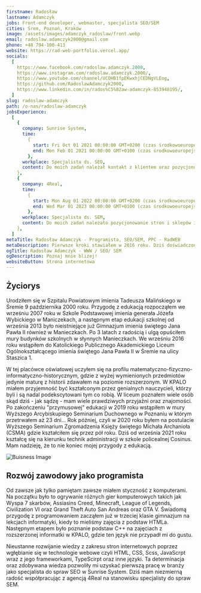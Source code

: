 ```yaml
---
firstname: Radosław
lastname: Adamczyk
jobs: Front-end developer, webmaster, specjalista SEO/SEM
cities: Śrem, Poznań, Kraków
image: /assets/images/adamczyk_radoslaw/front.webp
email: radoslaw.adamczyk2000@gmail.com
phone: +48 794-100-413
website: https://rad-web-portfolio.vercel.app/
socials:
  [
    https://www.facebook.com/radoslaw.adamczyk.2000,
    https://www.instagram.com/radoslaw.adamczyk.2000/,
    https://www.youtube.com/channel/UCOHB1fpEKwxhjCEDNgVLEog,
    https://github.com/RadoslawAdamczyk2000,
    https://www.linkedin.com/in/rados%C5%82aw-adamczyk-853948195/,
  ]
slug: radoslaw-adamczyk
path: /o-nas/radoslaw-adamczyk
jobsExperience:
  [
    {
      company: Sunrise System,
      time:
        {
          start: Fri Oct 01 2021 00:00:00 GMT+0200 (czas środkowoeuropejski letni),
          end: Mon Feb 01 2021 00:00:00 GMT+0100 (czas środkowoeuropejski standardowy),
        },
      workplace: Specjalista ds. SEO,
      content: Do moich zadań należał kontakt z klientem oraz pozycjonowanie stron internetowych w wyszukiwarce Google. Robiłem SEO lokalne oraz ogólnopolskie.,
    },
    {
      company: 4Real,
      time:
        {
          start: Mon Aug 01 2022 00:00:00 GMT+0200 (czas środkowoeuropejski letni),
          end: Wed Mar 01 2023 00:00:00 GMT+0100 (czas środkowoeuropejski standardowy),
        },
      workplace: Specjalista ds. SEM,
      content: Do moich zadań należało pozycjonowanie stron i sklepów internetowych lokalnie oraz ogólnokrajowo. Ponadto realizowałem i prowadziłem kampanie reklamowe w Google Ads,
    },
  ]
metaTitle: Radosław Adamczyk - Programista, SEO/SEM, PPC - RadWEB
metaDescription: Pierwsze kroki stawiałem w 2016 roku. Dziś doświadczonym programistą stron internetowych, aplikacji webowych oraz specjalistą seo/sem. Zapraszam!
ogTitle: Radosław Adamczyk - WWW / SEO/ SEM
ogDescription: Poznaj mnie bliżej!
websiteButton: Strona internetowa
---
```


## Życiorys

Urodziłem się w Szpitalu Powiatowym imienia Tadeusza Malińskiego w Śremie 9 października 2000 roku. Przygodę z edukacją rozpocząłem we wrześniu 2007 roku w Szkole Podstawowej imienia generała Józefa Wybickiego w Maniczekach, a następnym etap edukacji szkolnej od września 2013 było nieistniejące już Gimnazjum imienia świętego Jana Pawła II również w Manieczkach. Po 3 latach z radością i ulgą opuściłem mury budynków szkolnych w słynnych Manieczkach. We wrześniu 2016 roku wstąpiłem do Katolickiego Publicznego Akademickiego Liceum Ogólnokształcącego imienia świętego Jana Pawła II w Śremie na ulicy Staszica 1.

W tej placówce oświatowej uczyłem się na profilu matematyczno-fizyczno-informatyczno-historycznym, gdzie z wyżej wymienionych przedmiotów jedynie maturę z historii zdawałem na poziomie rozszerzonym. W KPALO miałem przyjemność być kształconym przez genialnych nauczycieli, którzy byli i są nadal podekscytowani tym co robią. W liceum poznałem wiele osób skąd dziś - jak sądzę - mam wiele prawdziwych przyjaźni oraz znajomości. Po zakończeniu "przymusowej" edukacji w 2019 roku wstąpiłem w mury Wyższego Arcybiskupiego Seminarium Duchownego w Poznaniu w którym przetrwałem aż 23 dni... Rok później, czyli w 2020 roku byłem na postulacie Wyższego Seminarium Zgromadzenia Księży świętego Michała Archanioła (CSMA) gdzie kształciłem się przez pół roku. Dziś od września 2021 roku kształcę się na kierunku technik administracji w szkole policealnej Cosinus. Mam nadzieję, że to nie koniec mojej przygody z edukacją.

![Buisness Image](/assets/images/adamczyk_radoslaw/photo-2.webp)

## Rozwój zawodowy jako programista

Od zawsze jak tylko pamiętam zawsze miałem styczność z komputerami. Na początku było to ogrywanie różnych gier komputerowych takich jak Wyspa 7 skarbów, Assiasins Creed, Minecraft, League of Legends, Civilization VI oraz Grand Theft Auto San Andreas oraz GTA V. Świadomą przygodę z programowaniem zacząłem już w trzeciej klasie gimnazjum na lekcjach informatyki, kiedy to mieliśmy zajęcia z podstaw HTMLa. Następnym etapem było poznanie podstaw C++ na zajęciach z rozszerzonej informatki w KPALO, gdzie ten język nie przypadł mi do gustu.

Nieustanne rozwijanie wiedzy z zakresu stron internetowych poprzez wgłębianie się w technologie webowe czyli HTML, CSS, Scss, JavaScrpt wraz z jego frameworkami, TypeScirpt oraz inne języki. Ta determinacja oraz zdobywana wiedza pozwoliły mi uzyskać pierwszą pracę w branży jako specjalista do spraw SEO w Sunrise System. Dziś mam niezmierną radość współpracując z agencją 4Real na stanowisku specjalisty do spraw SEM.
